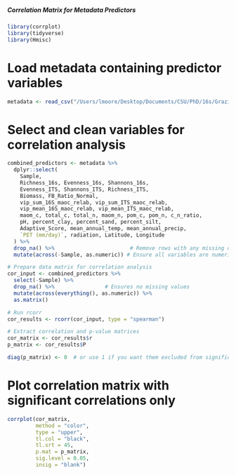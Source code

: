##### Correlation Matrix for Metadata Predictors

```r
library(corrplot)
library(tidyverse)
library(Hmisc)
```

# Load metadata containing predictor variables
```r
metadata <- read_csv("/Users/lmoore/Desktop/Documents/CSU/PhD/16s/Grazing_Microbiome/metadata.csv")
```

# Select and clean variables for correlation analysis
```r
combined_predictors <- metadata %>%
  dplyr::select(
    Sample,
    Richness_16s, Evenness_16s, Shannons_16s,
    Evenness_ITS, Shannons_ITS, Richness_ITS,
    Biomass, FB_Ratio_Normal,
    vip_sum_16S_maoc_relab, vip_sum_ITS_maoc_relab,
    vip_mean_16S_maoc_relab, vip_mean_ITS_maoc_relab,
    maom_c, total_c, total_n, maom_n, pom_c, pom_n, c_n_ratio,
    pH, percent_clay, percent_sand, percent_silt,
    Adaptive_Score, mean_annual_temp, mean_annual_precip,
    `PET (mm/day)`, radiation, Latitude, Longitude
  ) %>%
  drop_na() %>%                        # Remove rows with any missing data
  mutate(across(-Sample, as.numeric)) # Ensure all variables are numeric (excluding Sample)

```

```r
# Prepare data matrix for correlation analysis
cor_input <- combined_predictors %>%
  select(-Sample) %>%
  drop_na() %>%                # Ensures no missing values
  mutate(across(everything(), as.numeric)) %>%
  as.matrix()

# Run rcorr
cor_results <- rcorr(cor_input, type = "spearman")

# Extract correlation and p-value matrices
cor_matrix <- cor_results$r
p_matrix <- cor_results$P

```


```r
diag(p_matrix) <- 0  # or use 1 if you want them excluded from significance coloring
```

# Plot correlation matrix with significant correlations only
```r
corrplot(cor_matrix,
         method = "color",
         type = "upper",
         tl.col = "black",
         tl.srt = 45,
         p.mat = p_matrix,
         sig.level = 0.05,
         insig = "blank")

```
